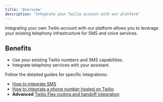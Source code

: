 ```yaml
---
title: 'Overview'
description: 'Integrate your Twilio account with our platform'
---
```


Integrating your own Twilio account with our platform allows you to leverage your existing telephony infrastructure for SMS and voice services.

## Benefits

- Use your existing Twilio numbers and SMS capabilities.
- Integrate telephony services with your assistant.

Follow the detailed guides for specific integrations:

- [How to integrate SMS](/sms/introduction)
- [How to integrate a phone number hosted on Twilio](./twilio-how-to-integrate-voice)
- **Advanced** [Twilio Flex routing and handoff integration](/integrations/twilio)
